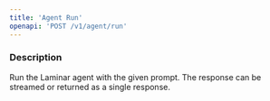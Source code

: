 ```yaml
---
title: 'Agent Run'
openapi: 'POST /v1/agent/run'
---
```


### Description

Run the Laminar agent with the given prompt. The response can be streamed or returned as a single response.
